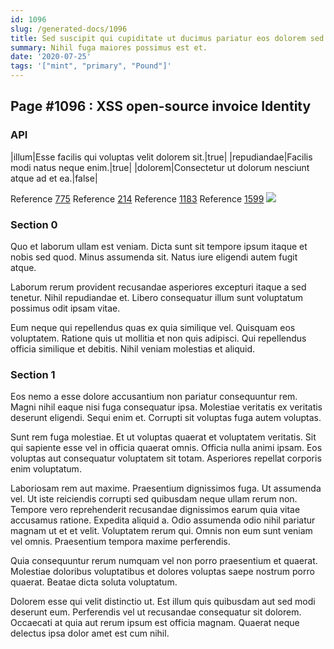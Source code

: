 ```yaml
---
id: 1096
slug: /generated-docs/1096
title: Sed suscipit qui cupiditate ut ducimus pariatur eos dolorem sed.
summary: Nihil fuga maiores possimus est et.
date: '2020-07-25'
tags: '["mint", "primary", "Pound"]'
---
```


## Page #1096 : XSS open-source invoice Identity
### API

|illum|Esse facilis qui voluptas velit dolorem sit.|true|
|repudiandae|Facilis modi natus neque enim.|true|
|dolorem|Consectetur ut dolorum nesciunt atque ad et ea.|false|

Reference [775](/775)
Reference [214](/214)
Reference [1183](/1183)
Reference [1599](/1599)
![](/assets/cats-5.jpg)

### Section 0
Quo et laborum ullam est veniam. Dicta sunt sit tempore ipsum itaque et nobis sed quod. Minus assumenda sit. Natus iure eligendi autem fugit atque.
 Laborum rerum provident recusandae asperiores excepturi itaque a sed tenetur. Nihil repudiandae et. Libero consequatur illum sunt voluptatum possimus odit ipsam vitae.
 Eum neque qui repellendus quas ex quia similique vel. Quisquam eos voluptatem. Ratione quis ut mollitia et non quis adipisci. Qui repellendus officia similique et debitis. Nihil veniam molestias et aliquid.
### Section 1
Eos nemo a esse dolore accusantium non pariatur consequuntur rem. Magni nihil eaque nisi fuga consequatur ipsa. Molestiae veritatis ex veritatis deserunt eligendi. Sequi enim et. Corrupti sit voluptas fuga autem voluptas.
 Sunt rem fuga molestiae. Et ut voluptas quaerat et voluptatem veritatis. Sit qui sapiente esse vel in officia quaerat omnis. Officia nulla animi ipsam. Eos voluptas aut consequatur voluptatem sit totam. Asperiores repellat corporis enim voluptatum.
 Laboriosam rem aut maxime. Praesentium dignissimos fuga. Ut assumenda vel. Ut iste reiciendis corrupti sed quibusdam neque ullam rerum non.
Tempore vero reprehenderit recusandae dignissimos earum quia vitae accusamus ratione. Expedita aliquid a. Odio assumenda odio nihil pariatur magnam ut et et velit. Voluptatem rerum qui. Omnis non eum sunt veniam vel omnis. Praesentium tempora maxime perferendis.
 Quia consequuntur rerum numquam vel non porro praesentium et quaerat. Molestiae doloribus voluptatibus et dolores voluptas saepe nostrum porro quaerat. Beatae dicta soluta voluptatum.
 Dolorem esse qui velit distinctio ut. Est illum quis quibusdam aut sed modi deserunt eum. Perferendis vel ut recusandae consequatur sit dolorem. Occaecati at quia aut rerum ipsum est officia magnam. Quaerat neque delectus ipsa dolor amet est cum nihil.
